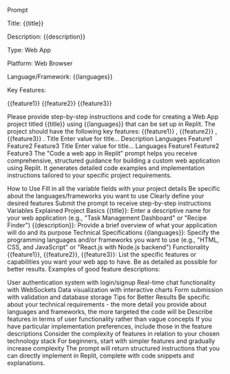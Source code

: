 Prompt

Title: {{title}}

Description: {{description}}

Type: Web App

Platform: Web Browser

Language/Framework: {{languages}}

Key Features:

{{feature1}}
{{feature2}}
{{feature3}}


Please provide step-by-step instructions and code for creating a Web App project titled {{title}} using {{languages}} that can be set up in Replit. The project should have the following key features: {{feature1}} , {{feature2}} , {{feature3}} .
Title
Enter value for title...
Description
Languages
Feature1
Feature2
Feature3
Title
Enter value for title...
Languages
Feature1
Feature2
Feature3
The "Code a web app in Replit" prompt helps you receive comprehensive, structured guidance for building a custom web application using Replit. It generates detailed code examples and implementation instructions tailored to your specific project requirements.

How to Use
Fill in all the variable fields with your project details
Be specific about the languages/frameworks you want to use
Clearly define your desired features
Submit the prompt to receive step-by-step instructions
Variables Explained
Project Basics
{{title}}: Enter a descriptive name for your web application (e.g., "Task Management Dashboard" or "Recipe Finder")
{{description}}: Provide a brief overview of what your application will do and its purpose
Technical Specifications
{{languages}}: Specify the programming languages and/or frameworks you want to use (e.g., "HTML, CSS, and JavaScript" or "React.js with Node.js backend")
Functionality
{{feature1}}, {{feature2}}, {{feature3}}: List the specific features or capabilities you want your web app to have. Be as detailed as possible for better results.
Examples of good feature descriptions:

User authentication system with login/signup
Real-time chat functionality with WebSockets
Data visualization with interactive charts
Form submission with validation and database storage
Tips for Better Results
Be specific about your technical requirements - the more detail you provide about languages and frameworks, the more targeted the code will be
Describe features in terms of user functionality rather than vague concepts
If you have particular implementation preferences, include those in the feature descriptions
Consider the complexity of features in relation to your chosen technology stack
For beginners, start with simpler features and gradually increase complexity
The prompt will return structured instructions that you can directly implement in Replit, complete with code snippets and explanations.
